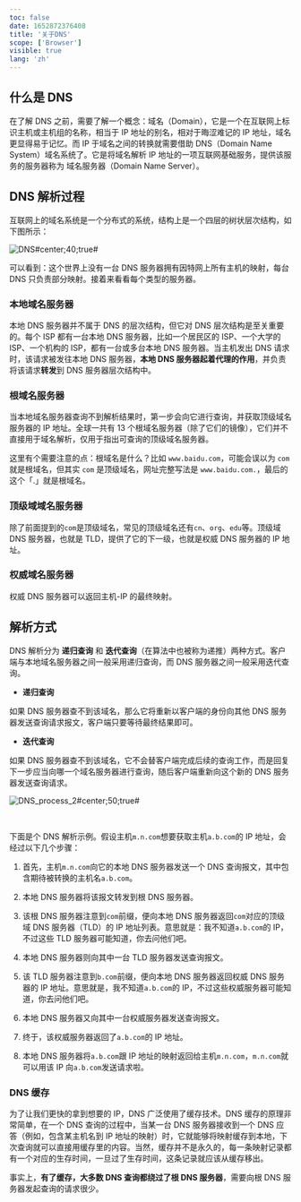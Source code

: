 ```yaml
---
toc: false
date: 1652872376408
title: '关于DNS'
scope: ['Browser']
visible: true
lang: 'zh'
---
```


## 什么是 DNS

在了解 DNS 之前，需要了解一个概念：域名（Domain），它是一个在互联网上标识主机或主机组的名称，相当于 IP 地址的别名，相对于晦涩难记的 IP 地址，域名更显得易于记忆。而 IP 于域名之间的转换就需要借助 DNS（Domain Name System）域名系统了。它是将域名解析 IP 地址的一项互联网基础服务，提供该服务的服务器称为 域名服务器（Domain Name Server）。

## DNS 解析过程

互联网上的域名系统是一个分布式的系统，结构上是一个四层的树状层次结构，如下图所示：

![DNS#center;40;true#](https://res.zrain.fun/images/2022/05/dns-89e7cb38c62436dd67f66a2bde5c5f79.png)

可以看到：这个世界上没有一台 DNS 服务器拥有因特网上所有主机的映射，每台 DNS 只负责部分映射。接着来看看每个类型的服务器。

### 本地域名服务器

本地 DNS 服务器并不属于 DNS 的层次结构，但它对 DNS 层次结构是至关重要的。每个 ISP 都有一台本地 DNS 服务器，比如一个居民区的 ISP、一个大学的 ISP、一个机构的 ISP，都有一台或多台本地 DNS 服务器。当主机发出 DNS 请求时，该请求被发往本地 DNS 服务器，**本地 DNS 服务器起着代理的作用**，并负责将该请求**转发**到 DNS 服务器层次结构中。

### 根域名服务器

当本地域名服务器查询不到解析结果时，第一步会向它进行查询，并获取顶级域名服务器的 IP 地址。全球一共有 13 个根域名服务器（除了它们的镜像），它们并不直接用于域名解析，仅用于指出可查询的顶级域名服务器。

这里有个需要注意的点：根域名是什么？比如 `www.baidu.com`，可能会误以为 `com` 就是根域名，但其实 `com` 是顶级域名，网址完整写法是 `www.baidu.com.`，最后的这个「.」就是根域名。

### 顶级域域名服务器

除了前面提到的`com`是顶级域名，常见的顶级域名还有`cn`、`org`、`edu`等。顶级域 DNS 服务器，也就是 TLD，提供了它的下一级，也就是权威 DNS 服务器的 IP 地址。

### 权威域名服务器

权威 DNS 服务器可以返回主机-IP 的最终映射。

## 解析方式

DNS 解析分为 **递归查询** 和 **迭代查询**（在算法中也被称为递推）两种方式。客户端与本地域名服务器之间一般采用递归查询，而 DNS 服务器之间一般采用迭代查询。

- **递归查询**

如果 DNS 服务器查不到该域名，那么它将重新以客户端的身份向其他 DNS 服务器发送查询请求报文，客户端只要等待最终结果即可。

- **迭代查询**

如果 DNS 服务器查不到该域名，它不会替客户端完成后续的查询工作，而是回复下一步应当向哪一个域名服务器进行查询，随后客户端重新向这个新的 DNS 服务器发送查询请求。

![DNS_process_2#center;50;true#](https://res.zrain.fun/images/2022/05/dns_2-4b4a91ec457738ebf1feb22cf7ee8432.png)

<br />

下面是个 DNS 解析示例。假设主机`m.n.com`想要获取主机`a.b.com`的 IP 地址，会经过以下几个步骤：

1. 首先，主机`m.n.com`向它的本地 DNS 服务器发送一个 DNS 查询报文，其中包含期待被转换的主机名`a.b.com`。

2. 本地 DNS 服务器将该报文转发到根 DNS 服务器。

3. 该根 DNS 服务器注意到`com`前缀，便向本地 DNS 服务器返回`com`对应的顶级域 DNS 服务器（TLD）的 IP 地址列表。意思就是：我不知道`a.b.com`的 IP，不过这些 TLD 服务器可能知道，你去问他们吧。

4. 本地 DNS 服务器则向其中一台 TLD 服务器发送查询报文。

5. 该 TLD 服务器注意到`b.com`前缀，便向本地 DNS 服务器返回权威 DNS 服务器的 IP 地址。意思就是，我不知道`a.b.com`的 IP，不过这些权威服务器可能知道，你去问他们吧。

6. 本地 DNS 服务器又向其中一台权威服务器发送查询报文。

7. 终于，该权威服务器返回了`a.b.com`的 IP 地址。

8. 本地 DNS 服务器将`a.b.com`跟 IP 地址的映射返回给主机`m.n.com`，`m.n.com`就可以用该 IP 向`a.b.com`发送请求啦。

### DNS 缓存

为了让我们更快的拿到想要的 IP，DNS 广泛使用了缓存技术。DNS 缓存的原理非常简单，在一个 DNS 查询的过程中，当某一台 DNS 服务器接收到一个 DNS 应答（例如，包含某主机名到 IP 地址的映射）时，它就能够将映射缓存到本地，下次查询就可以直接用缓存里的内容。当然，缓存并不是永久的，每一条映射记录都有一个对应的生存时间，一旦过了生存时间，这条记录就应该从缓存移出。

事实上，**有了缓存，大多数 DNS 查询都绕过了根 DNS 服务器**，需要向根 DNS 服务器发起查询的请求很少。

